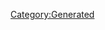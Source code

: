 {{Database/Costume/CostumeInfo
 |ID=50
 |DivaId=3
 |PrismCostumeId=10
 |Enabled=2
 |SkillId=4
 |EODICFLJAKO=False
 |AGBPBDODKBK=1
 |HMCOGDICFNB=1
 |LevelMax=4
 |HGBJODBCJDA=4
 |EGLDFPILJLG=0
 |GLEEPAFMPLO=False
 |IIELLEPEEFH=1970
}}
[[Category:Generated]]
